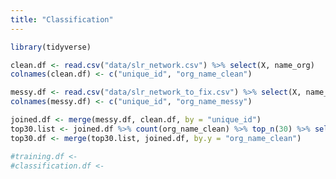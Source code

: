 ```yaml
---
title: "Classification"
---
```


```r
library(tidyverse)
```



```r
clean.df <- read.csv("data/slr_network.csv") %>% select(X, name_org)
colnames(clean.df) <- c("unique_id", "org_name_clean")

messy.df <- read.csv("data/slr_network_to_fix.csv") %>% select(X, name_org)
colnames(messy.df) <- c("unique_id", "org_name_messy")

joined.df <- merge(messy.df, clean.df, by = "unique_id")
top30.list <- joined.df %>% count(org_name_clean) %>% top_n(30) %>% select(org_name_clean)
top30.df <- merge(top30.list, joined.df, by.y = "org_name_clean")

```

```r

#training.df <- 
#classification.df <-
```


